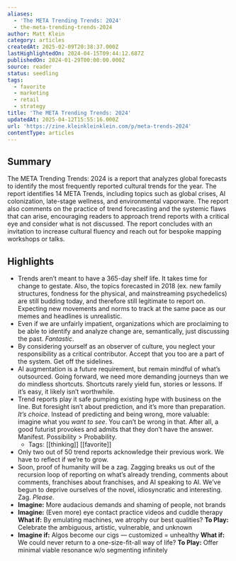 ```yaml
---
aliases:
  - 'The META Trending Trends: 2024'
  - the-meta-trending-trends-2024
author: Matt Klein
category: articles
createdAt: 2025-02-09T20:38:37.000Z
lastHighlightedOn: 2024-04-15T09:44:12.687Z
publishedOn: 2024-01-29T00:00:00.000Z
source: reader
status: seedling
tags:
  - favorite
  - marketing
  - retail
  - strategy
title: 'The META Trending Trends: 2024'
updatedAt: 2025-04-12T15:55:16.000Z
url: 'https://zine.kleinkleinklein.com/p/meta-trends-2024'
contentType: articles
---
```

## Summary

The META Trending Trends: 2024 is a report that analyzes global forecasts to identify the most frequently reported cultural trends for the year. The report identifies 14 META Trends, including topics such as global crises, AI colonization, late-stage wellness, and environmental vaporware. The report also comments on the practice of trend forecasting and the systemic flaws that can arise, encouraging readers to approach trend reports with a critical eye and consider what is not discussed. The report concludes with an invitation to increase cultural fluency and reach out for bespoke mapping workshops or talks.

## Highlights

- Trends aren’t meant to have a 365-day shelf life. It takes time for change to gestate. Also, the topics forecasted in 2018 (ex. new family structures, fondness for the physical, and mainstreaming psychedelics) are still budding today, and therefore still legitimate to report on. Expecting new movements and norms to track at the same pace as our memes and headlines is unrealistic.
- Even if we are unfairly impatient, organizations which are proclaiming to be able to identify and analyze change are, semantically, just discussing the past. _Fantastic_.
- By considering yourself as an observer of culture, you neglect your responsibility as a critical contributor. Accept that you too are a part of the system. Get off the sidelines.
- AI augmentation is a future requirement, but remain mindful of what’s outsourced. Going forward, we need more demanding journeys than we do mindless shortcuts. Shortcuts rarely yield fun, stories or lessons. If it’s easy, it likely isn’t worthwhile.
- Trend reports play it safe pumping existing hype with business on the line. But foresight isn’t about prediction, and it’s more than preparation. _It’s choice_. Instead of predicting and being wrong, more valuable: imagine what you _want to see_. You can’t be wrong in that. After all, a good futurist provokes and admits that they don’t have the answer. Manifest. Possibility > Probability.
    - Tags: [[thinking]] [[favorite]]
- Only two out of 50 trend reports acknowledge their previous work. We have to reflect if we’re to grow.
- Soon, proof of humanity will be a zag. Zagging breaks us out of the recursion loop of reporting on what’s already trending, comments about comments, franchises about franchises, and AI speaking to AI. We’ve begun to deprive ourselves of the novel, idiosyncratic and interesting. Zag. _Please_.
- **Imagine:** More audacious demands and shaming of people, not brands
- **Imagine:** (Even more) eye contact practice videos and cuddle therapy
  **What if:** By emulating machines, we atrophy our best qualities?
  **To Play:** Celebrate the ambiguous, artistic, vulnerable, and unknown
- **Imagine if:** Algos become our cigs — customized = unhealthy
  **What if:** We could never return to a one-size-fit-all way of life?
  **To Play:** Offer minimal viable resonance w/o segmenting infinitely
